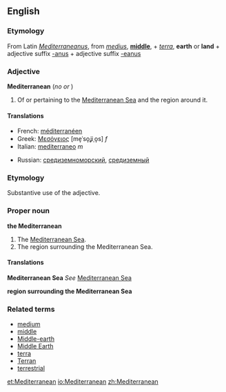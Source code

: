 ==English==

===Etymology===
From Latin ''[[Mediterraneanus]]'', from ''[[medius]]'', '''[[middle]]''', + ''[[terra]]'', '''earth''' or '''land''' + adjective suffix [[-anus]] + adjective suffix [[-eanus]]

===Adjective===
'''Mediterranean''' (''no {{compar}} or {{superl}}'')

#Of or pertaining to the [[Mediterranean Sea]] and the region around it.

====Translations====
{{top}}
*French: [[méditerranéen]]
*Greek: [[Μεσόγειος]] [me̞ˈso̞ʝiˌo̞s] ''f''
*Italian: [[mediterraneo]] ''m''
{{mid}}
*Russian: [[средиземноморский]], [[средиземный]]
{{bottom}}

===Etymology===
Substantive use of the adjective.

===Proper noun===
'''the Mediterranean'''

#The [[Mediterranean Sea]].
#The region surrounding the Mediterranean Sea.

====Translations====

'''Mediterranean Sea'''
''See'' [[Mediterranean Sea]]

'''region surrounding the Mediterranean Sea'''
{{top}}
{{mid}}
{{bottom}}

===Related terms===
*[[medium]]
*[[middle]]
*[[Middle-earth]]
*[[Middle Earth]]
*[[terra]]
*[[Terran]]
*[[terrestrial]]

[[et:Mediterranean]]
[[io:Mediterranean]]
[[zh:Mediterranean]]